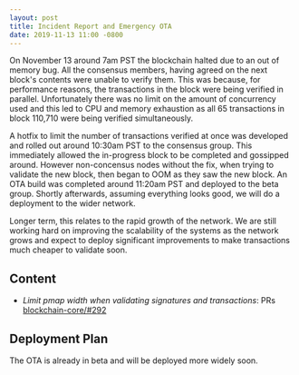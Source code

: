 ```yaml
---
layout: post
title: Incident Report and Emergency OTA
date: 2019-11-13 11:00 -0800
---
```


On November 13 around 7am PST the blockchain halted due to an out of memory bug. All the consensus
members, having agreed on the next block's contents were unable to verify them. This was because,
for performance reasons, the transactions in the block were being verified in parallel.
Unfortunately there was no limit on the amount of concurrency used and this led to CPU and memory
exhaustion as all 65 transactions in block 110,710 were being verified simultaneously.

<!--truncate-->

A hotfix to limit the number of transactions verified at once was developed and rolled out around
10:30am PST to the consensus group. This immediately allowed the in-progress block to be completed
and gossipped around. However non-concensus nodes without the fix, when trying to validate the new
block, then began to OOM as they saw the new block. An OTA build was completed around 11:20am PST
and deployed to the beta group. Shortly afterwards, assuming everything looks good, we will do a
deployment to the wider network.

Longer term, this relates to the rapid growth of the network. We are still working hard on improving
the scalability of the systems as the network grows and expect to deploy significant improvements to
make transactions much cheaper to validate soon.

## Content

- _Limit pmap width when validating signatures and transactions_: PRs
  [blockchain-core/#292](https://github.com/helium/blockchain-core/pull/292)

## Deployment Plan

The OTA is already in beta and will be deployed more widely soon.

